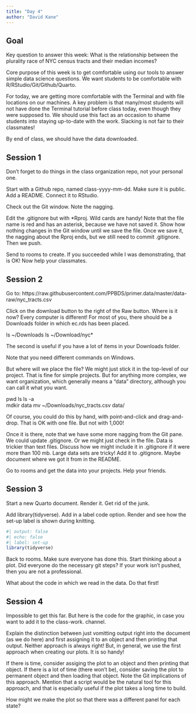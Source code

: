 ```yaml
---
title: "Day 4"
author: "David Kane"
---
```




## Goal

Key question to answer this week: What is the relationship between the plurality race of NYC census tracts and their median incomes?

Core purpose of this week is to get comfortable using our tools to answer simple data science questions. We want students to be comfortable with R/RStudio/Git/Github/Quarto. 

For today, we are getting more comfortable with the Terminal and with file locations on our machines. A key problem is that many/most students will not have done the Terminal tutorial before class today, even though they were supposed to. We should use this fact as an occasion to shame students into staying up-to-date with the work. Slacking is not fair to their classmates!

By end of class, we should have the data downloaded.

## Session 1

Don't forget to do things in the class organization repo, not your personal one.

Start with a Github repo, named class-yyyy-mm-dd. Make sure it is public. Add a README. Connect it to RStudio.  

Check out the Git window. Note the nagging. 

Edit the .gitignore but with *Rproj. Wild cards are handy! Note that the file name is red and has an asterisk, because we have not saved it. Show how nothing changes in the Git window until we save the file. Once we save it, the nagging about the Rproj ends, but we still need to commit .gitignore. Then we push.

Send to rooms to create. If you succeeded while I was demonstrating, that is OK! Now help your classmates.

## Session 2

Go to: https://raw.githubusercontent.com/PPBDS/primer.data/master/data-raw/nyc_tracts.csv 

Click on the download button to the right of the Raw button. Where is it now? Every computer is different! For most of you, there should be a Downloads folder in which ec.rds has been placed.

ls ~/Downloads
ls ~/Download/nyc*

The second is useful if you have a lot of items in your Downloads folder.

Note that you need different commands on Windows.

But where will we place the file? We might just stick it in the top-level of our project. That is fine for simple projects. But for anything more complex, we want organization, which generally means a "data" directory, although you can call it what you want.

pwd
ls
ls -a   
mdkir data
mv ~/Downloads/nyc_tracts.csv data/

Of course, you could do this by hand, with point-and-click and drag-and-drop. That is OK with one file. But not with 1,000!

Once it is there, note that we have some more nagging from the Git pane. We could update .gitignore. Or we might just check in the file. Data is trickier than text files. Discuss how we might include it in .gitignore if it were more than 100 mb. Large data sets are tricky! Add it to .gitignore. Maybe document where we got it from in the README.

Go to rooms and get the data into your projects. Help your friends.

## Session 3

Start a new Quarto document. Render it. Get rid of the junk. 

Add library(tidyverse).  Add in a label code option. Render and see how the set-up label is shown during knitting.

```r
#| output: false
#| echo: false
#| label: set-up
library(tidyverse)
```

Back to rooms. Make sure everyone has done this. Start thinking about a plot. Did everyone do the necessary git steps? If your work isn't pushed, then you are not a professional.

What about the code in which we read in the data. Do that first!

## Session 4

Impossible to get this far. But here is the code for the graphic, in case you want to add it to the class-work. channel. 

Explain the distinction between just vomitting output right into the document (as we do here) and first assigning it to an object and then printing that output. Neither approach is always right! But, in general, we use the first approach when creating our plots. It is so handy!



If there is time, consider assiging the plot to an object and then printing that object. If there is a lot of time (there won't be), consider saving the plot to permanent object and then loading that object. Note the Git implications of this approach. Mention that a script would be the natural tool for this approach, and that is especially useful if the plot takes a long time to build.

How might we make the plot so that there was a different panel for each state?





